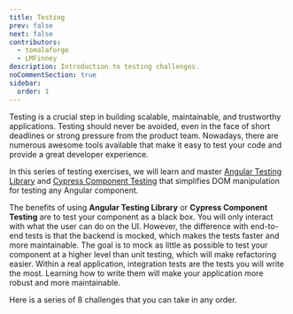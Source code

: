 ```yaml
---
title: Testing
prev: false
next: false
contributors:
  - tomalaforge
  - LMFinney
description: Introduction to testing challenges.
noCommentSection: true
sidebar:
  order: 1
---
```



Testing is a crucial step in building scalable, maintainable, and trustworthy applications.
Testing should never be avoided, even in the face of short deadlines or strong pressure from the product team.
Nowadays, there are numerous awesome tools available that make it easy to test your code and provide a great developer experience.

In this series of testing exercises, we will learn and master [Angular Testing Library](https://testing-library.com/docs/) and [Cypress Component Testing](https://docs.cypress.io/guides/component-testing/angular/overview) that simplifies DOM manipulation for testing any Angular component.

The benefits of using <b>Angular Testing Library</b> or <b>Cypress Component Testing</b> are to test your component as a black box. You will only interact with what the user can do on the UI. However, the difference with end-to-end tests is that the backend is mocked, which makes the tests faster and more maintainable.
The goal is to mock as little as possible to test your component at a higher level than unit testing, which will make refactoring easier.
Within a real application, integration tests are the tests you will write the most. Learning how to write them will make your application more robust and more maintainable.

Here is a series of 8 challenges that you can take in any order.

<LinkCard
  title="🟢 Harness"
  description="Learn how to test using Angular CDK Component harnesses"
  href="/challenges/testing/23-harness/"
/>

<LinkCard
  title="🟢 Checkbox"
  description="Learn how to debug your tests using [Angular Testing Library](https://testing-library.com/)  on a simple checkbox application"
  href="/challenges/testing/28-checkbox/"
/>

<LinkCard
  title="🟠 Router"
  description="Learn how to test the routed components"
  href="/challenges/testing/17-router/"
/>

<LinkCard
  title="🟠 Nested Components"
  description="Learn how to test nested components"
  href="/challenges/testing/18-nested-components/"
/>

<LinkCard
  title="🟠 Input Output"
  description="Learn how to test inputs and outputs"
  href="/challenges/testing/19-input-output/"
/>

<LinkCard
  title="🟠 Modal"
  description="Learn how to test a modal component"
  href="/challenges/testing/20-modal/"
/>

<LinkCard
  title="🟠 Harness Creation"
  description="Learn how to create harness on your own components"
  href="/challenges/testing/24-harness-creation/"
/>

<LinkCard
  title="🔴 Real-life Application"
  description="Learn how to write a series of test for a real-life applications"
  href="/challenges/testing/29-real-life-application/"
/>
